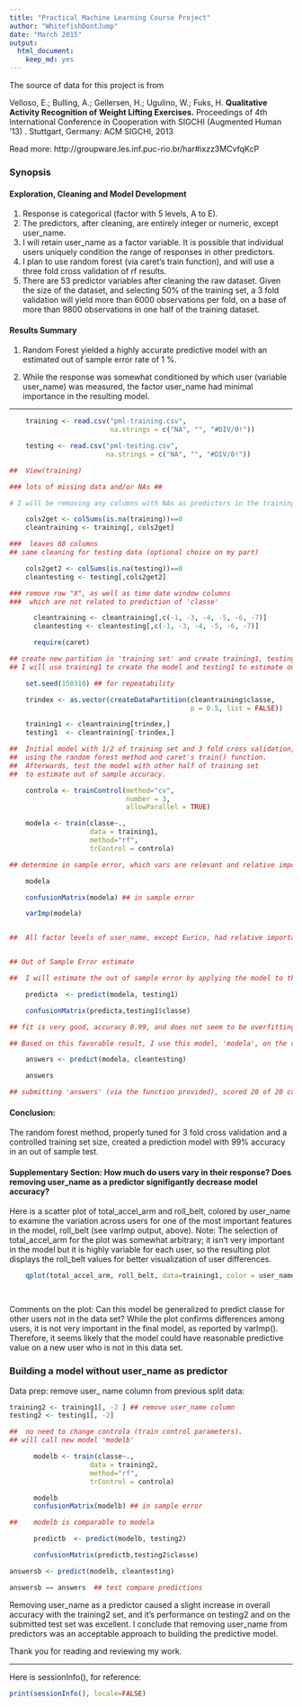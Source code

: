 ```yaml
---
title: "Practical Machine Learning Course Project"
author: "WhitefishDontJump"
date: "March 2015"
output:
  html_document:
    keep_md: yes
---
```


The source of data for this project is from

Velloso, E.; Bulling, A.; Gellersen, H.; Ugulino, W.; Fuks, H. **Qualitative Activity Recognition of Weight Lifting Exercises.** Proceedings of 4th International Conference in Cooperation with SIGCHI (Augmented Human '13) . Stuttgart, Germany: ACM SIGCHI, 2013

Read more: http://groupware.les.inf.puc-rio.br/har#ixzz3MCvfqKcP

### Synopsis

#### Exploration, Cleaning and Model Development

1.  Response is categorical (factor with 5 levels, A to E).
2.  The predictors, after cleaning, are entirely integer or numeric, except user_name.
3.  I will retain user_name as a factor variable.  It is possible that individual users uniquely condition the range of responses in other predictors.
4.  I plan to use random forest (via caret's train function), and will use a three fold cross validation of rf results.
5. There are 53 predictor variables after cleaning the raw dataset.  Given the size of the dataset, and selecting 50% of the training set, a 3 fold validation will yield more than 6000 observations per fold, on a base of more than 9800 observations in one half of the training dataset.

#### Results Summary

1. Random Forest yielded a highly accurate predictive model with an estimated out of sample error rate of 1 %.

2. While the response was somewhat conditioned by which user (variable user_name) was measured, the factor user_name had minimal importance in the resulting model.

--------------------------------------------------------------------------


```r

    training <- read.csv("pml-training.csv", 
                         na.strings = c("NA", "", "#DIV/0!"))

    testing <- read.csv("pml-testing.csv", 
                        na.strings = c("NA", "", "#DIV/0!"))

##  View(training)

### lots of missing data and/or NAs ##

# I will be removing any columns with NAs as predictors in the training set.

    cols2get <- colSums(is.na(training))==0
    cleantraining <- training[, cols2get]

###  leaves 60 columns
## same cleaning for testing data (optional choice on my part)

    cols2get2 <- colSums(is.na(testing))==0
    cleantesting <- testing[,cols2get2]

### remove row "X", as well as time date window columns
###  which are not related to prediction of 'classe'

      cleantraining <- cleantraining[,c(-1, -3, -4, -5, -6, -7)]
      cleantesting <- cleantesting[,c(-1, -3, -4, -5, -6, -7)]


```

```r

      require(caret)

## create new partition in 'training set' and create training1, testing1 set.
## I will use training1 to create the model and testing1 to estimate out of sample error.

    set.seed(150310) ## for repeatability

    trindex <- as.vector(createDataPartition(cleantraining$classe, 
                                             p = 0.5, list = FALSE))

    training1 <- cleantraining[trindex,]
    testing1  <- cleantraining[-trindex,]

##  Initial model with 1/2 of training set and 3 fold cross validation, 
##  using the random forest method and caret's train() function. 
##  Afterwards, test the model with other half of training set 
##  to estimate out of sample accuracy.

    controla <- trainControl(method="cv", 
                             number = 3, 
                             allowParallel = TRUE)

    modela <- train(classe~., 
                    data = training1, 
                    method="rf", 
                    trControl = controla)


```



```r

## determine in sample error, which vars are relevant and relative importance

    modela

    confusionMatrix(modela) ## in sample error

    varImp(modela)


##  All factor levels of user_name, except Eurico, had relative importance of less than 1. Eurico's activity differed from those of the other users: his user_name factor level had relative importance of 2.35 on the scaled varImp results, compared to 0.54 for Charles, and smaller values for other users. I conclude that user_name had minimal importance in the final model.


## Out of Sample Error estimate

##  I will estimate the out of sample error by applying the model to the second part of the training set (named testing1).

    predicta  <- predict(modela, testing1) 

    confusionMatrix(predicta,testing1$classe)

## fit is very good, accuracy 0.99, and does not seem to be overfitting on the testing1 set. I am satisfied with the model result and also believe that using the entire training set can only increase the chance of overfitting.

## Based on this favorable result, I use this model, 'modela', on the class testing set:

    answers <- predict(modela, cleantesting)

    answers

## submitting 'answers' (via the function provided), scored 20 of 20 correct.

```

#### Conclusion:

The random forest method, properly tuned for 3 fold cross validation and a controlled training set size, created a prediction model with 99% accuracy in an out of sample test.


#### Supplementary Section: How much do users vary in their response? Does removing user_name as a predictor signifigantly decrease model accuracy?

Here is a scatter plot of total_accel_arm and roll_belt, colored by user_name to examine the variation across users for one of the most important features in the model, roll_belt (see varImp output, above). Note: The selection of total_accel_arm for the plot was somewhat arbitrary; it isn't very important in the model but it is highly variable for each user, so the resulting plot displays the roll_belt values for better visualization of user differences. 


```r

    qplot(total_accel_arm, roll_belt, data=training1, color = user_name)

    

```

Comments on the plot: Can this model be generalized to predict classe for other users not in the data set? While the plot confirms differences among users, it is not very important in the final model, as reported by varImp(). Therefore, it seems likely that the model could have reasonable predictive value on a new user who is not in this data set. 

### Building a model without user_name as predictor

Data prep:  remove user_ name column from previous split data:

```r

training2 <- training1[, -2 ] ## remove user_name column
testing2 <- testing1[, -2]

##  no need to change controla (train control parameters).
## will call new model 'modelb'

      modelb <- train(classe~., 
                    data = training2, 
                    method="rf", 
                    trControl = controla)

      modelb      
      confusionMatrix(modelb) ## in sample error

##    modelb is comparable to modela

      predictb  <- predict(modelb, testing2) 

      confusionMatrix(predictb,testing2$classe)

answersb <- predict(modelb, cleantesting)

answersb == answers  ## test compare predictions

```

Removing user_name as a predictor caused a slight increase in overall accuracy with the training2 set, and it’s performance on testing2 and on the submitted test set was excellent. 
I conclude that removing user_name from predictors was an acceptable approach to building the predictive model.

Thank you for reading and reviewing my work.

--------------------------------------------------------------------------

Here is sessionInfo(), for reference:

```r

print(sessionInfo(), locale=FALSE)

```

